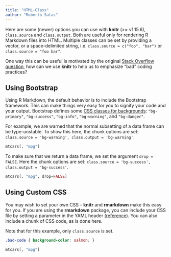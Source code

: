 ```yaml
---
title: "HTML-Class"
author: "Roberto Salas"
---
```


Here are some (newer) options you can use with **knitr** (>= v1.15.6), `class.source` and `class.output`. Both are useful only for rendering R Markdown files into HTML. Multiple classes can be set by providing a vector, or a space-delimited string, i.e. `class.source = c("foo", "bar")` or `class.source = "foo bar"`.

One way this can be useful is motivated by the original [Stack Overflow question](http://stackoverflow.com/q/41030477/559676), how can we use **knitr** to help us to emphasize "bad" coding practices?

## Using Bootstrap

Using R Markdown, the default behavior is to include the Bootstrap framework. This can make things very easy for you to signify your code and your output. Bootstrap defines some [CSS classes for backgrounds](http://getbootstrap.com/css/#helper-classes-backgrounds): `"bg-primary"`, `"bg-success"`, `"bg-info"`, `"bg-warning"`, and `"bg-danger"`.

For example, we are warned that the normal subsetting of a data frame can be type-unstable. To show this here,  the chunk options are set: `class.source = 'bg-warning', class.output = 'bg-warning'`.

```r
mtcars[, "mpg"]
```

To make sure that we return a data frame, we set the argument `drop = FALSE`. Here the chunk options are set: `class.source = 'bg-success', class.output = 'bg-success'`.

```r
mtcars[, "mpg", drop=FALSE]
```

## Using Custom CSS

You may wish to set your own CSS -- **knitr** and **rmarkdown** make this easy for you. If you are using the **rmarkdown** package, you can include your CSS file by setting a parameter in the YAML header ([reference](http://rmarkdown.rstudio.com/html_document_format.html#custom_css)). You can also include a chunk of CSS code, as is done here.

Note that for this example, only `class.source` is set.

```css
.bad-code { background-color: salmon; }
```

```r
mtcars[, "mpg"] 
```
